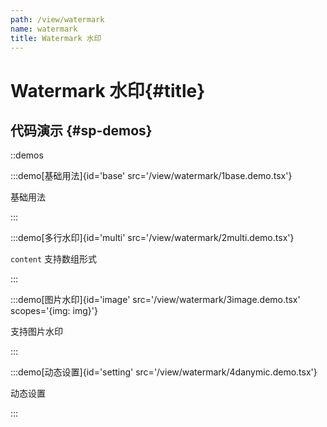 ```yaml
---
path: /view/watermark
name: watermark
title: Watermark 水印
---
```


<div class="sys-ctx-main-left">

# Watermark 水印\{#title\}

## 代码演示 \{#sp-demos\}

::demos

:::demo[基础用法]{id='base' src='/view/watermark/1base.demo.tsx'}

基础用法

:::


:::demo[多行水印]{id='multi' src='/view/watermark/2multi.demo.tsx'}

`content` 支持数组形式

:::

:::demo[图片水印]{id='image' src='/view/watermark/3image.demo.tsx' scopes='{img: img}'}

支持图片水印

:::

:::demo[动态设置]{id='setting' src='/view/watermark/4danymic.demo.tsx'}

动态设置

:::


</div>